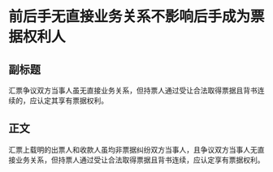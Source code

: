 # 前后手无直接业务关系不影响后手成为票据权利人
## 副标题
汇票争议双方当事人虽无直接业务关系，但持票人通过受让合法取得票据且背书连续的，应认定其享有票据权利。
## 正文
汇票上载明的出票人和收款人虽均非票据纠纷双方当事人，且争议双方当事人无直接业务关系，但持票人通过受让合法取得票据且背书连续，应认定享有票据权利。